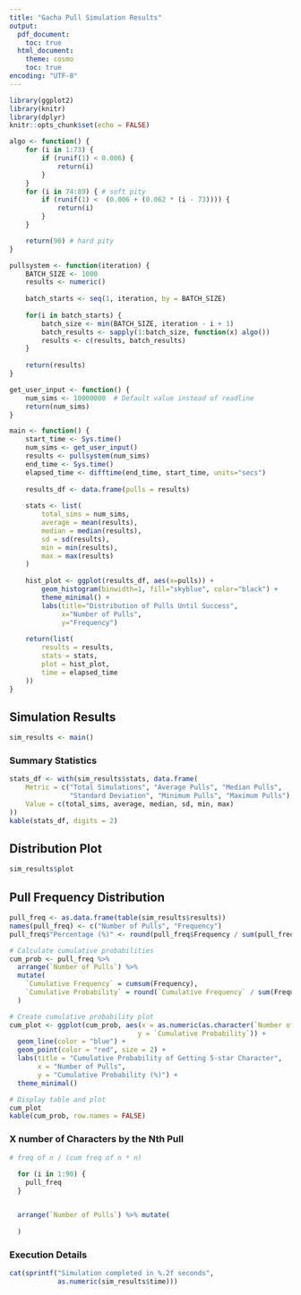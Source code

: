 ```yaml
---
title: "Gacha Pull Simulation Results"
output:
  pdf_document:
    toc: true
  html_document:
    theme: cosmo
    toc: true
encoding: "UTF-8"
---
```


```r
library(ggplot2)
library(knitr)
library(dplyr)
knitr::opts_chunk$set(echo = FALSE)
```

```r
algo <- function() {
    for (i in 1:73) {
        if (runif(1) < 0.006) {
            return(i)
        }
    }
    for (i in 74:89) { # soft pity
        if (runif(1) <  (0.006 + (0.062 * (i - 73)))) {
            return(i)
        }
    }

    return(90) # hard pity
}

pullsystem <- function(iteration) {
    BATCH_SIZE <- 1000
    results <- numeric()
    
    batch_starts <- seq(1, iteration, by = BATCH_SIZE)
    
    for(i in batch_starts) {
        batch_size <- min(BATCH_SIZE, iteration - i + 1)
        batch_results <- sapply(1:batch_size, function(x) algo())
        results <- c(results, batch_results)
    }
    
    return(results)
}

get_user_input <- function() {
    num_sims <- 10000000  # Default value instead of readline
    return(num_sims)
}

main <- function() {
    start_time <- Sys.time()
    num_sims <- get_user_input()
    results <- pullsystem(num_sims)
    end_time <- Sys.time()
    elapsed_time <- difftime(end_time, start_time, units="secs")
    
    results_df <- data.frame(pulls = results)
    
    stats <- list(
        total_sims = num_sims,
        average = mean(results),
        median = median(results),
        sd = sd(results),
        min = min(results),
        max = max(results)
    )
    
    hist_plot <- ggplot(results_df, aes(x=pulls)) +
        geom_histogram(binwidth=1, fill="skyblue", color="black") +
        theme_minimal() +
        labs(title="Distribution of Pulls Until Success",
             x="Number of Pulls",
             y="Frequency")
    
    return(list(
        results = results,
        stats = stats,
        plot = hist_plot,
        time = elapsed_time
    ))
}
```

## Simulation Results

```r
sim_results <- main()
```

### Summary Statistics

```r
stats_df <- with(sim_results$stats, data.frame(
    Metric = c("Total Simulations", "Average Pulls", "Median Pulls", 
               "Standard Deviation", "Minimum Pulls", "Maximum Pulls"),
    Value = c(total_sims, average, median, sd, min, max)
))
kable(stats_df, digits = 2)
```

## Distribution Plot

```r
sim_results$plot
```

## Pull Frequency Distribution

```r

pull_freq <- as.data.frame(table(sim_results$results))
names(pull_freq) <- c("Number of Pulls", "Frequency")
pull_freq$"Percentage (%)" <- round(pull_freq$Frequency / sum(pull_freq$Frequency) * 100, 4)

# Calculate cumulative probabilities
cum_prob <- pull_freq %>%
  arrange(`Number of Pulls`) %>%
  mutate(
    `Cumulative Frequency` = cumsum(Frequency),
    `Cumulative Probability` = round(`Cumulative Frequency` / sum(Frequency) * 100, 4)
  )

# Create cumulative probability plot
cum_plot <- ggplot(cum_prob, aes(x = as.numeric(as.character(`Number of Pulls`)), 
                                y = `Cumulative Probability`)) +
  geom_line(color = "blue") +
  geom_point(color = "red", size = 2) +
  labs(title = "Cumulative Probability of Getting 5-star Character",
       x = "Number of Pulls",
       y = "Cumulative Probability (%)") +
  theme_minimal()

# Display table and plot
cum_plot
kable(cum_prob, row.names = FALSE)
```
### X number of Characters by the Nth Pull
```r
# freq of n / (cum freq of n * n)
  
  for (i in 1:90) {
    pull_freq
  }


  arrange(`Number of Pulls`) %>% mutate(
  
  )


```
### Execution Details

```r
cat(sprintf("Simulation completed in %.2f seconds", 
            as.numeric(sim_results$time)))
```

